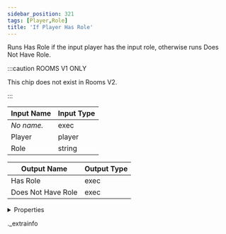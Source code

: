 ```yaml
---
sidebar_position: 321
tags: [Player,Role]
title: 'If Player Has Role'
---
```


Runs Has Role if the input player has the input role, otherwise runs Does Not Have Role.

:::caution ROOMS V1 ONLY
    
This chip does not exist in Rooms V2.

:::


<IChip uuid="502d09f5-85ce-45fc-b6a1-3a3eecce8562" />

| Input Name | Input Type |
|-----------|-----------|
| *No name.* | exec |
| Player | player |
| Role | string |

| Output Name | Output Type |
|-----------|-----------|
| Has Role | exec |
| Does Not Have Role | exec |


<details>
  <summary>Properties</summary>
  <div>
    <div>
    <table>
      <thead>
        <tr>
          <th>Room availability:</th>
          <th>Rooms V1 only</th>
        </tr>
        <tr>
          <th>Is beta required?</th>
          <th>No</th>
        </tr>
        <tr>
          <th>Is this chip a trolling risk?</th>
          <th>No</th>
        </tr>
        <tr>
          <th>Is this chip a role assignment risk?</th>
          <th>No</th>
        </tr>
        <tr>
          <th>Chip UUID</th>
          <th>502d09f5-85ce-45fc-b6a1-3a3eecce8562</th>
        </tr>
      </thead>
    </table>
    </div>
  </div>
</details>

._extrainfo
